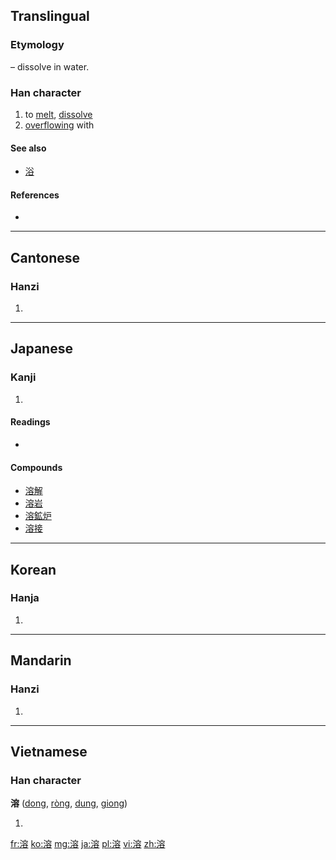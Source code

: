 {{also|浴}}
==Translingual==
===Etymology===
{{Han compound|水|alt1=氵|t1=water|容|ls=psc|c1=s|c2=p}} – dissolve in water.

===Han character===
{{Han char|rn=85|rad=水|as=10|sn=13|four=3316<sub>8</sub>|canj=水十金口 (EJCR)}}

# to [[melt]], [[dissolve]]
# [[overflowing]] with

====See also====
* [[浴]] <!-- visually similar: differs in just one component -->

====References====
* {{Han ref|kx=0641.040|dkj=17983|dj=1048.120|hdz=31708.090|uh=6EB6|ud=28342|bh=B7BB|bd=47035}}

----

==Cantonese==

===Hanzi===
{{yue-hanzi|jyut=|y=yung4}}

# {{defn|lang=yue|sort=水10}}

----

==Japanese==

===Kanji===
{{ja-kanji|grade=c|rs=水10}}

# {{defn|lang=ja|sort=水10}}

====Readings====
* {{ja-readings|on=[[よう]] (yō)|kun=[[とける]] (tokeru)}}

====Compounds====
* [[溶解]]
* [[溶岩]]
* [[溶鉱炉]]
* [[溶接]]

----

==Korean==

===Hanja===
{{ko-hanja|hangeul=용|eumhun=|rv=yong|mr=yong|y=yong}}

# {{defn|lang=ko|sort=水10}}

----

==Mandarin==

===Hanzi===
{{cmn-hanzi|pin=[[róng]] ([[rong2]])|wg=jung<sup>2</sup>}}

# {{defn|lang=cmn|sort=水10}}

----

==Vietnamese==

===Han character===
'''溶''' ([[dong]], [[ròng]], [[dung]], [[giong]])

# {{defn|lang=vi}}

[[fr:溶]]
[[ko:溶]]
[[mg:溶]]
[[ja:溶]]
[[pl:溶]]
[[vi:溶]]
[[zh:溶]]